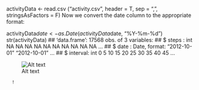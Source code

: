 activityData <- read.csv ("activity.csv", header = T, sep = ",", stringsAsFactors = F)
Now we convert the date column to the appropriate format:

activityData$date <- as.Date(activityData$date, "%Y-%m-%d")
str(activityData)
## 'data.frame':    17568 obs. of  3 variables:
##  $ steps   : int  NA NA NA NA NA NA NA NA NA NA ...
##  $ date    : Date, format: "2012-10-01" "2012-10-01" ...
##  $ interval: int  0 5 10 15 20 25 30 35 40 45 ...

![Alt text](C:/Users/lw/Desktop/download.png "The Stormtroopocat")
  
      !

